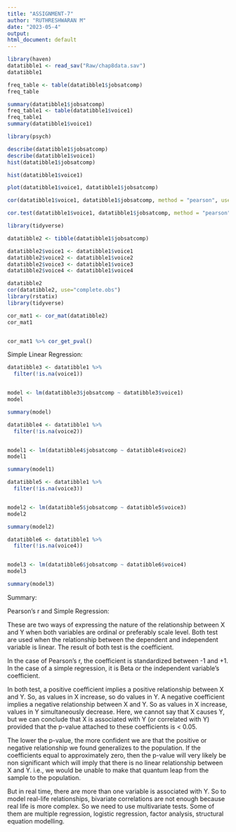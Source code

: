---
title: "ASSIGNMENT-7"
author: "RUTHRESHWARAN M"
date: "2023-05-4"
output:
html_document: default
---

```{r}

library(haven)
datatibble1 <- read_sav("Raw/chap8data.sav")
datatibble1

freq_table <- table(datatibble1$jobsatcomp)
freq_table

summary(datatibble1$jobsatcomp)
freq_table1 <- table(datatibble1$voice1)
freq_table1
summary(datatibble1$voice1)

library(psych)

describe(datatibble1$jobsatcomp)
describe(datatibble1$voice1)
hist(datatibble1$jobsatcomp)

hist(datatibble1$voice1)

plot(datatibble1$voice1, datatibble1$jobsatcomp)

cor(datatibble1$voice1, datatibble1$jobsatcomp, method = "pearson", use = "complete.obs")

cor.test(datatibble1$voice1, datatibble1$jobsatcomp, method = "pearson")

library(tidyverse)

datatibble2 <- tibble(datatibble1$jobsatcomp)

datatibble2$voice1 <- datatibble1$voice1
datatibble2$voice2 <- datatibble1$voice2
datatibble2$voice3 <- datatibble1$voice3
datatibble2$voice4 <- datatibble1$voice4

datatibble2
cor(datatibble2, use="complete.obs")
library(rstatix)
library(tidyverse)

cor_mat1 <- cor_mat(datatibble2)
cor_mat1


cor_mat1 %>% cor_get_pval()


```

Simple Linear Regression:

```{r}

datatibble3 <- datatibble1 %>% 
  filter(!is.na(voice1))


model <- lm(datatibble3$jobsatcomp ~ datatibble3$voice1)
model

summary(model)

datatibble4 <- datatibble1 %>% 
  filter(!is.na(voice2))


model1 <- lm(datatibble4$jobsatcomp ~ datatibble4$voice2)
model1

summary(model1)

datatibble5 <- datatibble1 %>% 
  filter(!is.na(voice3))


model2 <- lm(datatibble5$jobsatcomp ~ datatibble5$voice3)
model2

summary(model2)

datatibble6 <- datatibble1 %>% 
  filter(!is.na(voice4))


model3 <- lm(datatibble6$jobsatcomp ~ datatibble6$voice4)
model3

summary(model3)

```

Summary:

Pearson's r and Simple Regression:

These are two ways of expressing the nature of the relationship between X and Y when both variables are ordinal or preferably scale level. Both test are used when the relationship between the dependent and independent variable is linear. The result of both test is the coefficient. 

In the case of Pearson's r, the coefficient is standardized between -1 and +1. 
In the case of a simple regression, it is Beta or the independent variable's coefficient.

In both test, a positive coefficient implies a positive relationship between X and Y. So, as values in X increase, so do values in Y. 
A negative coefficient implies a negative relationship between X and Y. So as values in X increase, values in Y simultaneously decrease. 
Here, we cannot say that X causes Y, but we can conclude that X is associated with Y (or correlated with Y) provided that the p-value attached to these coefficients is < 0.05.

The lower the p-value, the more confident we are that the positive or negative relationship we found generalizes to the population. If the coefficients equal to approximately zero, then the p-value will very likely be non significant which will imply that there is no linear relationship between X and Y. i.e., we would be unable to make that quantum leap from the sample to the population.

But in real time, there are more than one variable is associated with Y. So to model real-life relationships, bivariate correlations are not enough because real life is more complex. So we need to use multivariate tests.
Some of them are multiple regression, logistic regression, factor analysis, structural equation modelling.





  

